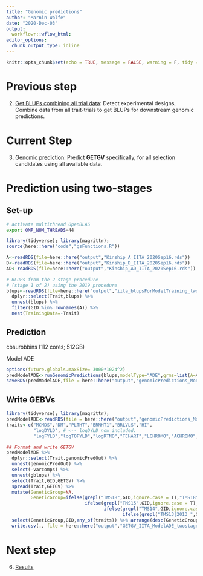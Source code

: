 ```yaml
---
title: "Genomic predictions"
author: "Marnin Wolfe"
date: "2020-Dec-03"
output: 
  workflowr::wflow_html:
editor_options:
  chunk_output_type: inline
---
```


```r
knitr::opts_chunk$set(echo = TRUE, message = FALSE, warning = F, tidy = T)
```

# Previous step

2. [Get BLUPs combining all trial data](08-GetBLUPs_Dec2020.html): Detect experimental designs, Combine data from all trait-trials to get BLUPs for downstream genomic predictions. 

# Current Step

3. [Genomic prediction](09-GetGBLUPs_Dec2020.html): Predict **GETGV** specifically, for all selection candidates using all available data.

# Prediction using two-stages

## Set-up
```bash
# activate multithread OpenBLAS 
export OMP_NUM_THREADS=44
```

```r
library(tidyverse); library(magrittr); 
source(here::here("code","gsFunctions.R"))

A<-readRDS(file=here::here("output","Kinship_A_IITA_2020Sep16.rds"))
D<-readRDS(file=here::here("output","Kinship_D_IITA_2020Sep16.rds"))
AD<-readRDS(file=here::here("output","Kinship_AD_IITA_2020Sep16.rds"))

# BLUPs from the 2 stage procedure
# (stage 1 of 2) using the 2019 procedure
blups<-readRDS(file=here::here("output","iita_blupsForModelTraining_twostage_asreml_2020Dec03.rds")) %>% 
  dplyr::select(Trait,blups) %>% 
  unnest(blups) %>% 
  filter(GID %in% rownames(A)) %>% 
  nest(TrainingData=-Trait)
```

## Prediction

cbsurobbins (112 cores; 512GB) 

Model ADE
```r
options(future.globals.maxSize= 3000*1024^2)
predModelADE<-runGenomicPredictions(blups,modelType="ADE",grms=list(A=A,D=D,AD=AD),gid="GID",ncores=14)
saveRDS(predModelADE,file = here::here("output","genomicPredictions_ModelADE_twostage_IITA_2020Dec03.rds"))
```

## Write GEBVs
```r
library(tidyverse); library(magrittr);
predModelADE<-readRDS(file = here::here("output","genomicPredictions_ModelADE_twostage_IITA_2020Dec03.rds"))
traits<-c("MCMDS","DM","PLTHT","BRNHT1","BRLVLS","HI",
          "logDYLD", # <-- logDYLD now included. 
          "logFYLD","logTOPYLD","logRTNO","TCHART","LCHROMO","ACHROMO","BCHROMO")
```

```r
## Format and write GETGV
predModelADE %>% 
  dplyr::select(Trait,genomicPredOut) %>% 
  unnest(genomicPredOut) %>% 
  select(-varcomps) %>% 
  unnest(gblups) %>% 
  select(Trait,GID,GETGV) %>% 
  spread(Trait,GETGV) %>% 
  mutate(GeneticGroup=NA,
         GeneticGroup=ifelse(grepl("TMS18",GID,ignore.case = T),"TMS18",
                             ifelse(grepl("TMS15",GID,ignore.case = T),"TMS15",
                                    ifelse(grepl("TMS14",GID,ignore.case = T),"TMS14",
                                           ifelse(grepl("TMS13|2013_",GID,ignore.case = T),"TMS13","GGetc"))))) %>% 
  select(GeneticGroup,GID,any_of(traits)) %>% arrange(desc(GeneticGroup)) %>% 
  write.csv(., file = here::here("output","GETGV_IITA_ModelADE_twostage_IITA_2020Dec03.csv"), row.names = F)
```

# Next step

6. [Results](06-Results.html#rate_of_gain)
